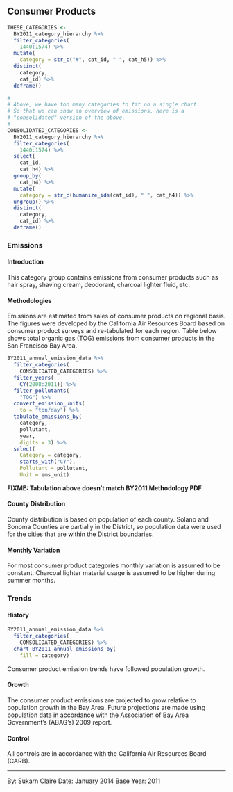 ## Consumer Products

```r
THESE_CATEGORIES <-
  BY2011_category_hierarchy %>% 
  filter_categories(
    1440:1574) %>% 
  mutate(
    category = str_c("#", cat_id, " ", cat_h5)) %>%
  distinct(
    category,
    cat_id) %>%
  deframe()

#
# Above, we have too many categories to fit on a single chart. 
# So that we can show an overview of emissions, here is a
# "consolidated" version of the above.
#
CONSOLIDATED_CATEGORIES <-
  BY2011_category_hierarchy %>% 
  filter_categories(
    1440:1574) %>% 
  select(
    cat_id,
    cat_h4) %>%
  group_by(
    cat_h4) %>%
  mutate(
    category = str_c(humanize_ids(cat_id), " ", cat_h4)) %>%
  ungroup() %>%
  distinct(
    category,
    cat_id) %>%
  deframe()
```

### Emissions

#### Introduction {-}

This category group contains emissions from consumer products such as hair spray, shaving cream, deodorant, charcoal lighter fluid, etc.

#### Methodologies {-}

Emissions are estimated from sales of consumer products on regional basis. The figures were developed by the California Air Resources Board based on consumer product surveys and re-tabulated for each region. Table below shows total organic gas (TOG) emissions from consumer products in the San Francisco Bay Area.

```r
BY2011_annual_emission_data %>%
  filter_categories(
    CONSOLIDATED_CATEGORIES) %>%
  filter_years(
    CY(2008:2011)) %>%
  filter_pollutants(
    "TOG") %>%
  convert_emission_units(
    to = "ton/day") %>%
  tabulate_emissions_by(
    category,
    pollutant,
    year,
    digits = 3) %>%
  select(
    Category = category,
    starts_with("CY"),
    Pollutant = pollutant,
    Unit = ems_unit)
```

**FIXME: Tabulation above doesn't match BY2011 Methodology PDF**

#### County Distribution {-}

County distribution is based on population of each county. Solano and Sonoma Counties are partially in the District, so population data were used for the cities that are within the District boundaries.

#### Monthly Variation {-}

For most consumer product categories monthly variation is assumed to be constant. Charcoal lighter material usage is assumed to be higher during summer months.

### Trends

#### History {-}

```r
BY2011_annual_emission_data %>%
  filter_categories(
    CONSOLIDATED_CATEGORIES) %>%
  chart_BY2011_annual_emissions_by(
    fill = category) 
```

Consumer product emission trends have followed population growth.

#### Growth {-}

The consumer product emissions are projected to grow relative to population growth in the Bay Area. Future projections are made using population data in accordance with the Association of Bay Area Government’s (ABAG’s) 2009 report.

#### Control {-}

All controls are in accordance with the California Air Resources Board (CARB).

***

By: Sukarn Claire 
Date: January 2014 
Base Year: 2011
